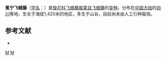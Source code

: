 {{Infraspeciesbox
| image = 
| image_caption = 
| status = 
| status_system = 
| genus = Porana
| species = dinetoides
| varietas = mienningensis
| authority = [[黄素华|S. H. Huang]]
}}

'''冕宁飞蛾藤'''（[[学名|学名]]：{{lang|la|''Porana dinetoides'' var. ''mienningensis''}}）是[[旋花科|旋花科]][[飞蛾藤属|飞蛾藤属]][[蒙自飞蛾藤|蒙自飞蛾藤]]的[[变种|变种]]。分布在[[中国大陆|中国大陆]]的[[四川|四川]]等地，生长于海拔1,420米的地区，多生于山谷，目前尚未由人工引种栽培。

== 参考文献 ==
<div class="references-small">
* {{cite web| url =http://www.bioinfo.cn/db05/KmzwSpecies.php?action=view&id=30601| title =冕宁飞蛾藤| work =《中国高等植物数据库全库》| publisher =中国科学院微生物研究所| author =昆明植物研究所| accessdate =2009-02-26| deadurl =yes| archiveurl =https://web.archive.org/web/20160305041124/http://www.bioinfo.cn/db05/KmzwSpecies.php?action=view&id=30601| archivedate =2016-03-05}}
</div>
{{Taxonbar}}

[[Category:飞蛾藤属|M]]
[[Category:四川植物|M]]